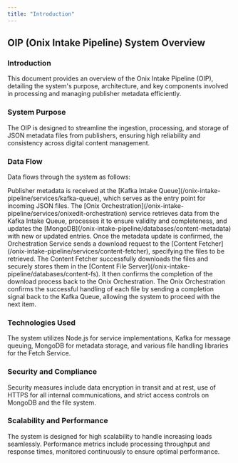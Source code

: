 ```yaml
---
title: "Introduction"
---
```


## OIP (Onix Intake Pipeline) System Overview

### Introduction
This document provides an overview of the Onix Intake Pipeline (OIP), detailing the system's purpose, architecture, and key components involved in processing and managing publisher metadata efficiently.

### System Purpose
The OIP is designed to streamline the ingestion, processing, and storage of JSON metadata files from publishers, ensuring high reliability and consistency across digital content management.

### Data Flow
Data flows through the system as follows:

<Steps>
  	<Step title="Metadata Reception">
    	Publisher metadata is received at the [Kafka Intake Queue](/onix-intake-pipeline/services/kafka-queue), which serves as the entry point for incoming JSON files.
  	</Step>
  	<Step title="Data Processing">
    	The [Onix Orchestration](/onix-intake-pipeline/services/onixedit-orchestration) service retrieves data from the Kafka Intake Queue, processes it to ensure validity and completeness, and updates the [MongoDB](/onix-intake-pipeline/databases/content-metadata) with new or updated entries.
  	</Step>
  	<Step title="Initiate Download">
    	Once the metadata update is confirmed, the Orchestration Service sends a download request to the [Content Fetcher](/onix-intake-pipeline/services/content-fetcher), specifying the files to be retrieved.
  	</Step>
  	<Step title="File Storage">
    	The Content Fetcher successfully downloads the files and securely stores them in the [Content File Server](/onix-intake-pipeline/databases/content-fs). It then confirms the completion of the download process back to the Onix Orchestration.
  	</Step>
	<Step title="Completion Confirmation">
    	The Onix Orchestration confirms the successful handling of each file by sending a completion signal back to the Kafka Queue, allowing the system to proceed with the next item.
	</Step>
</Steps>

### Technologies Used
The system utilizes Node.js for service implementations, Kafka for message queuing, MongoDB for metadata storage, and various file handling libraries for the Fetch Service.

### Security and Compliance
Security measures include data encryption in transit and at rest, use of HTTPS for all internal communications, and strict access controls on MongoDB and the file system.

### Scalability and Performance
The system is designed for high scalability to handle increasing loads seamlessly. Performance metrics include processing throughput and response times, monitored continuously to ensure optimal performance.